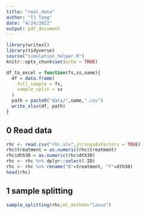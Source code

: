 ```yaml
---
title: "real_data"
author: "TJ Tang"
date: "4/24/2022"
output: pdf_document
---
```


```r
library(writexl)
library(tidyverse)
source("simulation_helper.R")
knitr::opts_chunk$set(echo = TRUE)
```


```r
df_to_excel = function(fs,ss,name){
  df = data.frame(
    full_sample = fs,
    sample_split = ss
  )
  path = paste0("data/",name,".csv")
  write_xlsx(df, path)
}
```

## 0 Read data

```r
rhc <- read.csv("rhc.xls",stringsAsFactors = TRUE)
rhc$treatment = as.numeric(rhc$treatment)
rhc$dth30 = as.numeric(rhc$dth30)
rhc <- rhc %>% dplyr::select(-ID)
rhc <- rhc %>% rename("D"=treatment, "Y"=dth30)
head(rhc)
```


## 1 sample splitting

```r
sample_splitting(rhc,ml_method="lasso")
```

